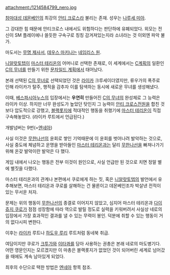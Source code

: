 attachment:/1214584799_nero.jpg

[[참마대성 데몬베인]]의 최강의 [[안티 크로스]]라 불리는 존재.
성우는 [[나루세 미아]].

그 강대한 힘 때문에 안티크로스 내에서도 위험하다는 판단하에 유폐되었다. 외모는 전신이 SM 플레이에나 쓸듯한 구속구로 칭칭 감겨져있는지라 소녀라는 것 이외엔 파악 불가.

마도서는 [[무명 제사서]], [[데우스 마키나]]는 [[네임리스 원]].


[[니알랏토텝]]이 [[마스터 테리온]]의 어머니로 선택한 존재로, 이 세계에서는 [[C계획]]의 일환인 [[C의 무녀]]를 만들기 위한 [[문차일드 계획]]에서 태어났다.

본래 선택된 [[C의 무녀]]로 선택되었던 것은 [[라이카]] 크루세이더였지만, 류우가의 폭주로 인해 라이카가 탈주, 행적을 감추자 이를 탐색하는 동시에 새로운 무녀를 생성해냈다.

이때, [[베스파시아누스]]의 입장에서는 '''우연히''' 만들어진 [[C의 무녀]]의 완성체로 그 능력은 라이카 이상. 하지만 너무 완성도가 높았던 탓인지 그 능력이 [[안티 크로스]]전원을 합친 것 보다 압도적으로 강했고, [[블랙롯지]]에 적대적인 행동을 취했기에 [[마스터 테리온]]이 직접 구속해놓았다.
(라이카 루트에서 언급된다.)

개발넘버는 9번(=[[엔네아]])

사실 이것은 [[무한나선]]의 윤회로 쌓인 기억때문에 이 윤회를 벗어나려 발악하는 것으로, 사실 중도에 체념하고 운명을 받아들인 [[마스터 테리온]]과는 달리 [[무한나선]]을 빠져나가기 위해 온갖 발악이란 발악은 다 했다.

게임 내에서 나오는 행동은 전부 이것이 원인으로, 사실 언급만 된 것으로 치면 정말 별에 별짓을 다했다.

마스터 테리온과의 관계나 본편에서 쿠로에게 하는 짓, 혹은 [[니알랏토텝]]의 발언에서 유추해보면, 마스터 테리온과 쿠로를 살해하는 건 물론이고 데몬베인조차 박살낸 전적이 있는 무서운 처자.

문제는 위의 행동이 [[무한나선]]의 종결로 이어지지 않았고, 심지어 마스터 테리온과 [[다이쥬지 쿠로]]가 점점 성장함에 따라 역으로 발릴 정도로 실력을 키워버려서 사실상 네로의 입장에서 가장 효과적인 결과를 낼 수 있는 무력이 봉인. 덕분에 취할 수 있는 행동이 거의 없다시피 변한다.

이후는 [[라이카]] 루트나 [[하도우 루리]] 루트처럼 동네북 취급.

여담이지만 쿠로가 [[크투가]]와 [[이타콰]]를 담아 사용하는 권총은 본래 네로의 마도병기다.
어떤 영문인지는 모르겠지만 이 마총은 블랙롯지가 없었던 것이 되어버린 세계로 넘어갔을 때에도 계속 남아있게 되었다.


최후의 수단으로 택한 방법은 [[엔네아]] 항목 참조.
